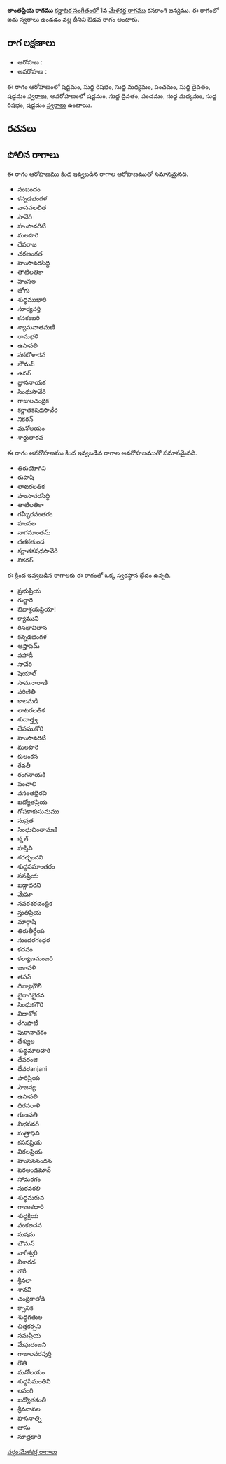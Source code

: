 {{Infobox ragam
	| name          	= లాంతప్రియ
	| synonym	    	= 
	| mela          	= 
	| chakra        	= 
	| janaka        	= 
	| type          	= ఔడవ
	| arohanam      	= {{svaraC|S|R1|M1|P|D1|S'}} 
	| avarohanam    	= {{svaraC|S'|D1|P|M1|R1|S}}
	| jeeva         	=
	| chhaya        	=
	| nyasa         	=
	| vishesha      	= 
	| equivalent  		= 
}}
{{కర్ణాటక సంగీత రాగాలు}}
'''లాంతప్రియ రాగము''' [[కర్ణాటక సంగీతం]]లో 1వ [[మేళకర్త రాగము]] కనకాంగి జన్యము.  ఈ రాగంలో ఐదు స్వరాలు ఉండడం వల్ల దీనిని ఔడవ రాగం అంటారు.


==రాగ లక్షణాలు==


* ఆరోహణ : {{svaraC|S|R1|M1|P|D1|S'}} 
* అవరోహణ : {{svaraC|S'|D1|P|M1|R1|S}}

ఈ రాగం ఆరోహణంలో షడ్జమం, సుద్ద రిషభం, సుద్ద మధ్యమం, పంచమం, సుద్ద దైవతం, షడ్జమం [[స్వరాలు]], అవరోహణంలో షడ్జమం, సుద్ద దైవతం, పంచమం, సుద్ద మధ్యమం, సుద్ద రిషభం, షడ్జమం [[స్వరాలు]] ఉంటాయి.

==రచనలు==



==పోలిన రాగాలు==
ఈ రాగం ఆరోహణము కింద ఇవ్వబడిన రాగాల ఆరోహణముతో సమానమైనది.
* సంబందం
* కన్నడభంగళ
* వాసవలలిత
* సావేరి
* హంసావరిటీ
* మలహరి
* దేవరాజ
* చరణంగత
* హంసావరసిద్ధి
* తాటిలతికా
* హంసల
* జోగు
* శుధ్ధముఖారి
* సూర్యవర్తి
* కనకంబరి
* శ్యామనాతమణి
* రామభళి
* ఉసావలి
* సకటోళారవ
* బౌమన్
* ఉనన్
* జ్ఞాననాయక
* సింధుసావేరి
* గాజులచంద్రిక
* కర్ణాతకషధసావేరి
* నికరన్
* మనోలయం
* శార్దులారవ

ఈ రాగం అవరోహణము కింద ఇవ్వబడిన రాగాల అవరోహణముతో సమానమైనది.
* తిరుయోగిని
* రుపాషి
* లాటరలతిక
* హంసావరసిద్ధి
* తాటిలతికా
* గమ్భీరవంతరం
* హంసల
* నాగమాంతమ్
* ధతకతుంద
* కర్ణాతకషధసావేరి
* నికరన్

ఈ క్రింద ఇవ్వబడిన రాగాలకు ఈ రాగంతో ఒక్క స్వరస్థాన భేదం ఉన్నది.
* ప్రభుప్రియ
* గుర్జారి
* ఔవాశ్రయప్రియా!
* క్యాముని
* రిసభావిలాస
* కన్నడభంగళ
* ఆస్తాపమ్
* పహాడీ
* సావేరి
* షెయాల్
* సామనారాణి
* పరిణితీ
* కాలమడి
* లాటరలతిక
* శుదాత్త్వ
* దేవముకోరి
* హంసావరిటీ
* మలహరి
* కులంకస
* రేవతీ
* రంగనాయకి
* పంచాలి
* వసంతభైరవి
* ఖద్యోతప్రియ
* గోపకాకుసుమము
* సువ్రత
* సింధుచింతామణీ
* క్కల్
* హస్తిని
* శరచ్ఛందని
* శుద్ధసమాంతరం
* సనప్రియ
* ఖడ్గాధరిని
* మేఘా
* నవరశరచంద్రిక
* స్తుతిప్రియ
* మార్గాషి
* తిరుతీర్థేయ
* సుందరగంధర
* కదనం
* కల్యాణమంజరి
* జకావళి
* తపన్
* దివ్యాభౌలీ
* బైరాగిభైరవ
* సింధుకగౌరి
* విదాశోక
* రేగుపాటీ
* పురానాచకం
* దేశ్యుల
* శుధ్ధమాలహరి
* దేవరంజి
* దేవరanjani
* హరిప్రియ
* సౌజన్య
* ఉసావలి
* ధిరవరాళి
* గుణవతి
* విభవవరి
* సుత్రాధిని
* కసనప్రియ
* విఠలప్రియ
* హంసననందన
* పరఅండమాన్
* సోమరగం
* సురవరలి
* శుధ్ధమరువ
* గాణుకధారి
* శుధ్ధక్రియ
* వంకలచన
* సుషమ
* బౌమన్
* వాగీశ్వరి
* విశారద
* గౌరీ
* శ్రీనలా
* శానవి
* చంద్రికాతోడి
* క్సానిక
* శుధ్ధగతుల
* చిత్తకర్సని
* సమప్రియ
* మేఘరంజని
* గాజులవరపుర్తి
* రౌతి
* మనోలయం
* శుధ్ధసీమంతినీ
* లవంగి
* ఖద్యోతకంతి
* శ్రీననావల
* హసనాత్ని
* జాసు
* సూత్రధారి



[[వర్గం:మేళకర్త రాగాలు]]